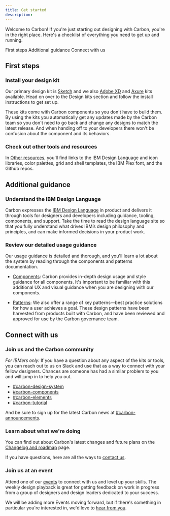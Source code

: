 ```yaml
---
title: Get started
description:
---
```


<PageDescription>

Welcome to Carbon! If you're just starting out designing with Carbon, you're in
the right place. Here's a checklist of everything you need to get up and
running.

</PageDescription>

<AnchorLinks>

<AnchorLink>First steps</AnchorLink>
<AnchorLink>Additional guidance</AnchorLink>
<AnchorLink>Connect with us</AnchorLink>

</AnchorLinks>

## First steps

### Install your design kit

Our primary design kit is [Sketch](/designing/kits/sketch) and we also
[Adobe XD](/designing/kits/adobe-xd) and [Axure](/designing/kits/axure) kits
available. Head on over to the Design kits section and follow the install
instructions to get set up.

These kits come with Carbon components so you don't have to build them. By using
the kits you automatically get any updates made by the Carbon team so you don't
need to go back and change any designs to match the latest release. And when
handing off to your developers there won't be confusion about the component and
its behaviors.

### Check out other tools and resources

In [Other resources](/designing/design-resources), you'll find links to the IBM
Design Language and icon libraries, color palettes, grid and shell templates,
the IBM Plex font, and the Github repos.

## Additional guidance

### Understand the IBM Design Language

Carbon expresses the [IBM Design Language](https://www.ibm.com/design/language/)
in product and delivers it through tools for designers and developers including
guidance, tooling, components, and support. Take the time to read the design
language site so that you fully understand what drives IBM’s design philosophy
and principles, and can make informed decisions in your product work.

### Review our detailed usage guidance

Our usage guidance is detailed and thorough, and you'll learn a lot about the
system by reading through the components and patterns documentation.

- [Components](/components/overview): Carbon provides in-depth design usage and
  style guidance for all components. It's important to be familiar with this
  additional UX and visual guidance when you are designing with our components.

- [Patterns](/patterns/overview): We also offer a range of key patterns—best
  practice solutions for how a user achieves a goal. These design patterns have
  been harvested from products built with Carbon, and have been reviewed and
  approved for use by the Carbon governance team.

## Connect with us

### Join us and the Carbon community

_For IBMers only:_ If you have a question about any aspect of the kits or tools,
you can reach out to us on Slack and use that as a way to connect with your
fellow designers. Chances are someone has had a similar problem to you and will
jump in to help you out.

- [#carbon-design-system](https://ibm-studios.slack.com/messages/C0M053VPT/)
- [#carbon-components](https://ibm-studios.slack.com/archives/C046Y0YUD)
- [#carbon-elements](https://ibm-studios.slack.com/archives/CDHHNNZQR)
- [#carbon-tutorial](https://ibm-studios.slack.com/archives/CJUGA7P6H)

And be sure to sign up for the latest Carbon news at
[#carbon-announcements](https://ibm-studios.slack.com/archives/CJ35H36MP).

### Learn about what we're doing

You can find out about Carbon's latest changes and future plans on the
[Changelog and roadmap](/whats-happening/changelog-and-roadmap) page.

If you have questions, here are all the ways to [contact us](/help/contact-us).

### Join us at an event

Attend one of our [events](/whats-happening/events) to connect with us and level
up your skills. The weekly design playback is great for getting feedback on work
in progress from a group of designers and design leaders dedicated to your
success.

We will be adding more Events moving forward, but if there's something in
particular you're interested in, we'd love to
[hear from you](https://github.com/carbon-design-system/carbon-website/issues/new/choose).
